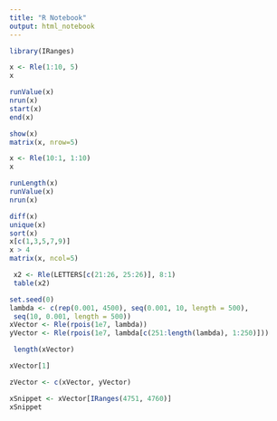 ```yaml
---
title: "R Notebook"
output: html_notebook
---
```



```r
library(IRanges)
```
```r
x <- Rle(1:10, 5)
x

runValue(x)
nrun(x)
start(x)
end(x)

show(x)
matrix(x, nrow=5)
```



```r
x <- Rle(10:1, 1:10)
x

runLength(x)
runValue(x)
nrun(x)

diff(x)
unique(x)
sort(x)
x[c(1,3,5,7,9)]
x > 4
matrix(x, ncol=5)
```

```r
 x2 <- Rle(LETTERS[c(21:26, 25:26)], 8:1)
 table(x2)
```


```r
set.seed(0)
lambda <- c(rep(0.001, 4500), seq(0.001, 10, length = 500),
 seq(10, 0.001, length = 500))
xVector <- Rle(rpois(1e7, lambda))
yVector <- Rle(rpois(1e7, lambda[c(251:length(lambda), 1:250)]))

```

```r
 length(xVector)

```

```r
xVector[1]

```


```r
zVector <- c(xVector, yVector)
```

```r
xSnippet <- xVector[IRanges(4751, 4760)]
xSnippet
```


